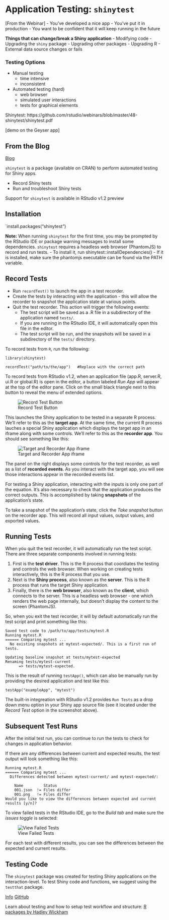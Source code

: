 # Application Testing: `shinytest`

[From the Webinar]
- You've developed a nice app
- You've put it in production
- You want to be confident that it will keep running in the future

**Things that can change/break a Shiny application**
- Modifying code
- Upgrading the `shiny` package
- Upgrading other packages
- Upgrading R
- External data source changes or fails

### Testing Options

- Manual testing
  - time intensive
  - inconsistent
- Automated testing (hard)
  - web browser
  - simulated user interactions
  - tests for graphical elements

Shinytest: https://github.com/rstudio/webinars/blob/master/48-shinytest/shinytest.pdf

[demo on the Geyser app]


## From the Blog

[Blog](https://resources.rstudio.com/rstudio-blog/shinytest-automated-testing-for-shiny-apps)

`shinytest` is a package (available on CRAN) to perform automated testing for Shiny apps.

- Record Shiny tests
- Run and troubleshoot Shiny tests

Support for `shinytest` is available in RStudio v1.2 preview

## Installation 

`install.packages("shinytest")

**Note:** When running `shinytest` for the first time, you may be prompted by the RStudio IDE or package warning messages to install some dependencies. `shinytest` requires a headless web browser (PhantomJS) to record and run tests.
- To install it, run shinytest::installDependencies()
- If it is installed, make sure the phantomjs executable can be found via the PATH variable. 


## Record Tests

- Run `recordTest()` to launch the app in a test recorder. 
- Create the tests by interacting with the application - this will allow the recorder to snapshot the application state at various points.
- Quit the test recorder. This action will trigger the following events:
  - The test script will be saved as a .R file in a subdirectory of the application named `tests/`.
  - If you are running in the RStudio IDE, it will automatically open this file in the editor.
  - The test script will be run, and the snapshots will be saved in a subdirectory of the `tests/` directory.
  
To record tests from `R`, run the following:

```
library(shinytest)

recordTest("path/to/the/app")   #Replace with the correct path
```

To record tests from RStudio v1.2, when an application file (app.R, server.R, ui.R or global.R) is open in the editor, a button labeled _Run App_ will appear at the top of the editor pane. Click on the small black triangle next to this button to reveal the menu of extended options. 

![Record Test Button](imgs/testing/record_test_button.png)

This launches the Shiny application to be tested in a separate R process. We'll refer to this as the **target app**. At the same time, the current R process lauches a special Shiny application which displays the target app in an iframe along with some controls. We'll refer to this as the **recorder app**. You should see something like this:

![Target and Recorder App iframe](imgs/testing/recorder_and_target.png)

The panel on the right displays some controls for the test recorder, as well as a list of **recorded events**. As you interact with the target app, you will see those interactions appear in the recorded events list.

For testing a Shiny application, interacting with the inputs is only one part of the equation. It's also necessary to check that the application produces the correct outputs. This is accomplished by taking **snapshots** of the application's state.

To take a snapshot of the application's state, click the _Take snapshot_ button on the recorder app. This will record all input values, output values, and exported values.

## Running Tests

When you quit the test recorder, it will automatically run the test script. There are three separate components involved in running tests:

1. First is the **test driver**. This is the R process that coordiates the testing and controls the web browser. When working on creating tests interactively, this is the R process that you use.
2. Next is the **Shiny process**, also known as the **server**. This is the R process that runs the target Shiny application.
3. Finally, there is the **web browser**, also known as the **client**, which connects to the server. This is a headless web browser - one which renders the web page internally, but doesn't display the content to the screen (PhantomJS). 

So, when you exit the test recorder, it will by default automatically run the test script and print something like this:

```
Saved test code to /path/to/app/tests/mytest.R
Running mytest.R 
====== Comparing mytest ...
  No existing snapshots at mytest-expected/. This is a first run of tests.

Updating baseline snapshot at tests/mytest-expected
Renaming tests/mytest-current
      => tests/mytest-expected.
```

This is the result of running `testApp()`, which can also be manually run by providing the desired application and test like this: 

`testApp("exampleApp", "mytest")`

The built-in integreation with RStudio v1.2 provides `Run Tests` as a drop down menu option in your Shiny app source file (see it located under the _Record Test_ option in the screenshot above).

## Subsequent Test Runs

After the initial test run, you can continue to run the tests to check for changes in application behavior.

If there are any differences between current and expected results, the test output will look something like this:

```
Running mytest.R 
====== Comparing mytest ...
  Differences detected between mytest-current/ and mytest-expected/:

    Name         Status      
    001.json  != Files differ
    001.png   != Files differ
Would you like to view the differences between expected and current results [y/n]? 
```

To view failed tests in the RStudio IDE, go to the _Build tab_ and make sure the _issues toggle_ is selected:

![View Failed Tests](imgs/testing/failed_tests.png)

For each test with different results, you can see the differences between the expected and current results.

## Testing Code

The `shinytest` package was created for testing Shiny applications on the interaction-level. To test Shiny code and functions, we suggest using the `testthat` package. 

[Info](http://testthat.r-lib.org/)
[GitHub](https://github.com/r-lib/testthat)

Learn about testing and how to setup test workflow and structure: [R packages by Hadley Wickham](http://r-pkgs.had.co.nz/tests.html)



